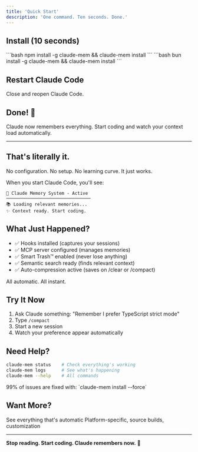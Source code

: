 ```yaml
---
title: 'Quick Start'
description: 'One command. Ten seconds. Done.'
---
```



## Install (10 seconds)

<Tabs>
  <Tab title="npm (recommended)">
    ```bash
    npm install -g claude-mem && claude-mem install
    ```
  </Tab>
  <Tab title="bun (faster)">
    ```bash
    bun install -g claude-mem && claude-mem install
    ```
  </Tab>
</Tabs>

## Restart Claude Code

Close and reopen Claude Code.

## Done! 🎉

Claude now remembers everything. Start coding and watch your context load automatically.

---

## That's literally it.

No configuration. No setup. No learning curve. It just works.

When you start Claude Code, you'll see:

```
🧠 Claude Memory System - Active
────────────────────────────────
📚 Loading relevant memories...
✨ Context ready. Start coding.
```

## What Just Happened?

- ✅ Hooks installed (captures your sessions)
- ✅ MCP server configured (manages memories)
- ✅ Smart Trash™ enabled (never lose anything)
- ✅ Semantic search ready (finds relevant context)
- ✅ Auto-compression active (saves on /clear or /compact)

All automatic. All instant.

## Try It Now

1. Ask Claude something: "Remember I prefer TypeScript strict mode"
2. Type `/compact`
3. Start a new session
4. Watch your preference appear automatically

## Need Help?

```bash
claude-mem status    # Check everything's working
claude-mem logs      # See what's happening
claude-mem --help    # All commands
```

<Card title="Something Wrong?" icon="wrench" href="/guides/troubleshooting">
  99% of issues are fixed with: `claude-mem install --force`
</Card>

## Want More?

<CardGrid cols={2}>
  <Card title="🎯 Instant Features" icon="sparkles" href="/instant-features">
    See everything that's automatic
  </Card>
  <Card title="🔧 Advanced Setup" icon="cog" href="/advanced/installation">
    Platform-specific, source builds, customization
  </Card>
</CardGrid>

---

**Stop reading. Start coding. Claude remembers now.** 🧠